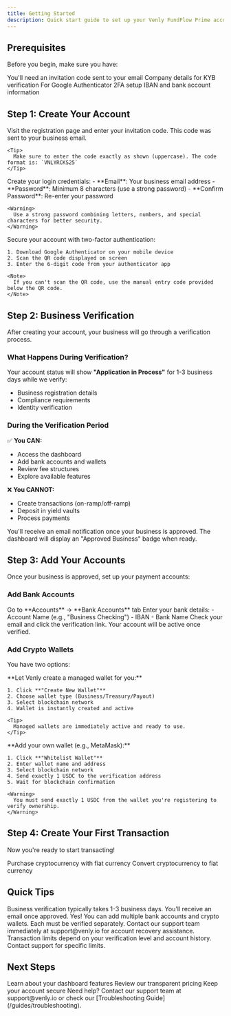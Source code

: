 ```yaml
---
title: Getting Started
description: Quick start guide to set up your Venly FundFlow Prime account
---
```


## Prerequisites

Before you begin, make sure you have:

<CardGroup cols={2}>
  <Card title="Invitation Code" icon="ticket">
    You'll need an invitation code sent to your email
  </Card>
  <Card title="Business Information" icon="building">
    Company details for KYB verification
  </Card>
  <Card title="Mobile Device" icon="mobile">
    For Google Authenticator 2FA setup
  </Card>
  <Card title="Banking Details" icon="bank">
    IBAN and bank account information
  </Card>
</CardGroup>

## Step 1: Create Your Account

<Steps>
  <Step title="Enter Invitation Code">
    Visit the registration page and enter your invitation code. This code was sent to your business email.
    
    <Tip>
      Make sure to enter the code exactly as shown (uppercase). The code format is: `VNLYRCKS25`
    </Tip>
  </Step>
  
  <Step title="Set Account Credentials">
    Create your login credentials:
    - **Email**: Your business email address
    - **Password**: Minimum 8 characters (use a strong password)
    - **Confirm Password**: Re-enter your password
    
    <Warning>
      Use a strong password combining letters, numbers, and special characters for better security.
    </Warning>
  </Step>
  
  <Step title="Set Up 2FA">
    Secure your account with two-factor authentication:
    
    1. Download Google Authenticator on your mobile device
    2. Scan the QR code displayed on screen
    3. Enter the 6-digit code from your authenticator app
    
    <Note>
      If you can't scan the QR code, use the manual entry code provided below the QR code.
    </Note>
  </Step>
</Steps>

## Step 2: Business Verification

After creating your account, your business will go through a verification process.

### What Happens During Verification?

Your account status will show **"Application in Process"** for 1-3 business days while we verify:

- Business registration details
- Compliance requirements
- Identity verification

### During the Verification Period

✅ **You CAN:**
- Access the dashboard
- Add bank accounts and wallets
- Review fee structures
- Explore available features

❌ **You CANNOT:**
- Create transactions (on-ramp/off-ramp)
- Deposit in yield vaults
- Process payments

<Info>
  You'll receive an email notification once your business is approved. The dashboard will display an "Approved Business" badge when ready.
</Info>

## Step 3: Add Your Accounts

Once your business is approved, set up your payment accounts:

### Add Bank Accounts

<Steps>
  <Step title="Navigate to Accounts">
    Go to **Accounts** → **Bank Accounts** tab
  </Step>
  
  <Step title="Click 'Whitelist Bank Account'">
    Enter your bank details:
    - Account Name (e.g., "Business Checking")
    - IBAN
    - Bank Name
  </Step>
  
  <Step title="Verify via Email">
    Check your email and click the verification link. Your account will be active once verified.
  </Step>
</Steps>

### Add Crypto Wallets

You have two options:

<Tabs>
  <Tab title="Create New Wallet">
    **Let Venly create a managed wallet for you:**
    
    1. Click **"Create New Wallet"**
    2. Choose wallet type (Business/Treasury/Payout)
    3. Select blockchain network
    4. Wallet is instantly created and active
    
    <Tip>
      Managed wallets are immediately active and ready to use.
    </Tip>
  </Tab>
  
  <Tab title="Whitelist Existing Wallet">
    **Add your own wallet (e.g., MetaMask):**
    
    1. Click **"Whitelist Wallet"**
    2. Enter wallet name and address
    3. Select blockchain network
    4. Send exactly 1 USDC to the verification address
    5. Wait for blockchain confirmation
    
    <Warning>
      You must send exactly 1 USDC from the wallet you're registering to verify ownership.
    </Warning>
  </Tab>
</Tabs>

## Step 4: Create Your First Transaction

Now you're ready to start transacting!

<CardGroup cols={2}>
  <Card title="Create On-Ramp" icon="arrow-up" href="/guides/transactions/on-ramp">
    Purchase cryptocurrency with fiat currency
  </Card>
  <Card title="Create Off-Ramp" icon="arrow-down" href="/guides/transactions/off-ramp">
    Convert cryptocurrency to fiat currency
  </Card>
</CardGroup>

## Quick Tips

<AccordionGroup>
  <Accordion title="How long does verification take?">
    Business verification typically takes 1-3 business days. You'll receive an email once approved.
  </Accordion>
  
  <Accordion title="Can I add multiple bank accounts?">
    Yes! You can add multiple bank accounts and crypto wallets. Each must be verified separately.
  </Accordion>
  
  <Accordion title="What if I lose access to my 2FA device?">
    Contact our support team immediately at support@venly.io for account recovery assistance.
  </Accordion>
  
  <Accordion title="Are there transaction limits?">
    Transaction limits depend on your verification level and account history. Contact support for specific limits.
  </Accordion>
</AccordionGroup>

## Next Steps

<CardGroup cols={3}>
  <Card title="Explore Dashboard" icon="gauge" href="/guides/dashboard">
    Learn about your dashboard features
  </Card>
  <Card title="Understand Fees" icon="dollar-sign" href="/guides/fees">
    Review our transparent pricing
  </Card>
  <Card title="Security Best Practices" icon="shield" href="/guides/security">
    Keep your account secure
  </Card>
</CardGroup>

<Note>
  Need help? Contact our support team at support@venly.io or check our [Troubleshooting Guide](/guides/troubleshooting).
</Note>
